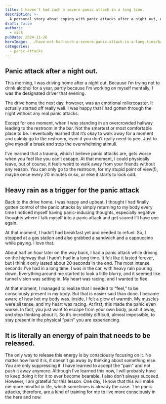 ---
title: I haven't had such a severe panic attack in a long time.
description: >-
  A personal story about coping with panic attacks after a night out, offering insights into mindfulness and mental growth.
draft: false
authors:
  - mick
pubDate: 2024-11-26
heroImage: ../have-not-had-such-a-severe-panic-attack-in-a-long-time/having-strong-panic-attack.jpg
categories:
  - panic-attacks
---

## Panic attack after a night out.
This morning, I was driving home after a night out. 
Because I’m trying not to drink alcohol for a year, partly because I'm working on myself mentally, I was the designated driver that evening.

The drive home the next day, however, was an emotional rollercoaster. 
It actually started off really well. I was happy that I had gotten through the night without any real panic attacks.

Except for one moment, when I was standing in an overcrowded hallway leading to the restroom in the bar. 
Not the smartest or most comfortable place to be. I eventually learned that it’s okay to walk away for a moment and calmly go to the restroom, even if you don’t really need to pee. 
Just to give myself a break and stop the overwhelming stimuli.

I’ve learned that a trauma, which I believe panic attacks are, gets worse when you feel like you can’t escape. 
At that moment, I could physically leave, but of course, it feels weird to walk away from your friends without any reason. 
You can only go to the restroom, for my stupid point of view(!), maybe once every 20 minutes or so, or else it starts to look odd.

## Heavy rain as a trigger for the panic attack
Back to the drive home. I was happy and upbeat. 
I thought I had finally gotten control of the panic attacks by simply returning to my body every time I noticed myself having panic-inducing thoughts, especially negative thoughts where I talk myself into a panic attack and get scared I’ll have one again.

At that moment, I hadn’t had breakfast yet and needed to refuel. So, I stopped at a gas station and also grabbed a sandwich and a cappuccino while paying. I love that.

About half an hour later on the way back, I had a panic attack while driving on the highway that I hadn’t had in a long time. It felt like it lasted forever, but I think it only lasted about 20 seconds in the end. The most intense seconds I’ve had in a long time. I was in the car, with heavy rain pouring down. Everything around me started to look a little blurry, and it seemed like tunnel vision was setting in. My heart was racing, and I wanted to flee.

At that moment, I managed to realize that I needed to “feel,” to be consciously present in my body. 
But that is easier said than done. I became aware of how hot my body was. 
Inside, I felt a glow of warmth. My muscles were all tense, and my heart was racing. 
At first, this made the panic even worse. In fact, you just want to escape from your own body, push it away, and stop thinking about it. 
So it’s incredibly difficult, almost impossible, to stay present in the physical "pain" you are experiencing.

## It is literally an energy of pain that needs to be released. 
The only way to release this energy is by consciously focusing on it. 
No matter how hard it is, it doesn’t go away by thinking about something else. You are only suppressing it. 
I have learned to accept the "pain" and not push it away anymore. 
Although I’ve learned this now, I will probably have to keep doing it for it to ever become bearable. 
I also don’t always succeed. However, I am grateful for this lesson. 
One day, I know that this will make me more mindful in life, which sometimes is already the case. 
The panic attacks, therefore, are a kind of training for me to live more consciously in the here and now.
